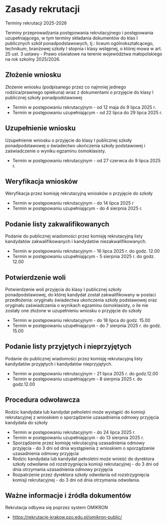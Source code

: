 # Zasady rekrutacji

Terminy rekrutacji 2025-2026

Terminy przeprowadzania postępowania rekrutacyjnego i postępowania
uzupełniającego, w tym terminy składania dokumentów do klas I publicznych szkół
ponadpodstawowych, tj.: liceum ogólnokształcącego, technikum, branżowej szkoły I
stopnia i klasy wstępnej, o której mowa w art. 25 ust. 3 ustawy - Prawo
oświatowe na terenie województwa małopolskiego na rok szkolny 2025/2026.

## Złożenie wniosku

Złożenie wniosku (podpisanego przez co najmniej jednego rodzica/prawnego
opiekuna) wraz z dokumentami o przyjęcie do klasy I publicznej szkoły
ponadpodstawowej

- Termin w postępowaniu rekrutacyjnym - od 12 maja do 9 lipca 2025 r.
- Termin w postępowaniu uzupełniającym - od 22 lipca do 29 lipca 2025 r.

## Uzupełnienie wniosku

Uzupełnienie wniosku o przyjęcie do klasy I publicznej szkoły ponadpodstawowej o
świadectwo ukończenia szkoły podstawowej i zaświadczenie o wyniku egzaminu
ósmoklasisty.

- Termin w postępowaniu rekrutacyjnym - od 27 czerwca do 9 lipca 2025 r.

## Weryfikacja wniosków

Weryfikacja przez komisję rekrutacyjną wniosków o przyjęcie do szkoły

- Termin w postępowaniu rekrutacyjnym - do 14 lipca 2025 r
- Termin w postępowaniu uzupełniającym - do 4 sierpnia 2025 r.

## Podanie listy zakwalifikowanych

Podanie do publicznej wiadomości przez komisję rekrutacyjną listy kandydatów
zakwalifikowanych i kandydatów niezakwalifikowanych.

- Termin w postępowaniu rekrutacyjnym - 16 lipca 2025 r. do godz. 12.00
- Termin w postępowaniu uzupełniającym - 5 sierpnia 2025 r. do godz. 12.00

## Potwierdzenie woli

Potwierdzenie woli przyjęcia do klasy I publicznej szkoły ponadpodstawowej, do
której kandydat został zakwalifikowany w postaci przedłożenia: oryginału świadectwa ukończenia szkoły podstawowej oraz oryginału zaświadczenia o wynikach egzaminu ósmoklasisty, o ile nie zostały one złożone w uzupełnieniu wniosku o
przyjęcie do szkoły

- Termin w postępowaniu rekrutacyjnym - do 18 lipca do godz. 15.00
- Termin w postępowaniu uzupełniającym - do 7 sierpnia 2025 r. do godz. 15.00

## Podanie listy przyjętych i nieprzyjętych

Podanie do publicznej wiadomości przez komisję rekrutacyjną listy kandydatów
przyjętych i kandydatów nieprzyjętych.

- Termin w postępowaniu rekrutacyjnym - 21 lipca 2025 r. do godz.12.00
- Termin w postępowaniu uzupełniającym - 8 sierpnia 2025 r. do godz.12.00

## Procedura odwoławcza

Rodzic kandydata lub kandydat pełnoletni może wystąpić do komisji rekrutacyjnej
z wnioskiem o sporządzenie uzasadnienia odmowy przyjęcia kandydata do szkoły

- Termin w postępowaniu rekrutacyjnym - do 24 lipca 2025 r.
- Termin w postępowaniu uzupełniającym - do 13 sierpnia 2025 r.
- Sporządzenie przez komisję rekrutacyjną uzasadnienia odmowy przyjęcia - do 3
  dni od dnia wystąpienia z wnioskiem o sporządzenie uzasadnienia odmowy
  przyjęcia
- Rodzic kandydata lub kandydat pełnoletni może wnieść do dyrektora szkoły
  odwołanie od rozstrzygnięcia komisji rekrutacyjnej - do 3 dni od dnia
  otrzymania uzasadnienia odmowy przyjęcia
- Rozpatrzenie przez dyrektora szkoły odwołania od rozstrzygnięcia komisji
  rekrutacyjnej - do 3 dni od dnia otrzymania odwołania.

## Ważne informacje i źródła dokumentów

Rekrutacja odbywa się poprzez system OMIKRON

- https://rekrutacje-krakow.pzo.edu.pl/omikron-public/
